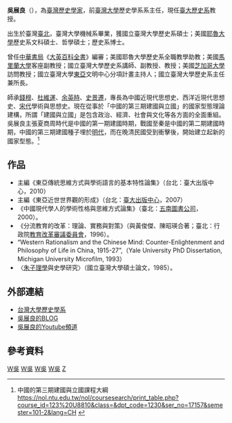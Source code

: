 '''吳展良'''（{{bd|1958年||}}），為[[臺灣|臺灣]][[歷史學家|歷史學家]]，前[[臺灣大學|臺灣大學]]歷史學系系主任，現任[[臺大歷史系|臺大歷史系]]教授。

出生於臺灣[[臺北|臺北]]，臺灣大學機械系畢業，獲國立臺灣大學歷史系碩士；美國[[耶魯大學|耶魯大學]]歷史系文科碩士、哲學碩士；歷史系博士。

曾任[[中華書局|中華書局]]《[[大英百科全書|大英百科全書]]》編審；美國耶魯大學歷史系全職教學助教；美國[[馬里蘭大學|馬里蘭大學]]客座副教授；國立臺灣大學歷史系講師、副教授、教授；美國[[芝加哥大學|芝加哥大學]]訪問教授；國立臺灣大學[[東亞|東亞]]文明中心分項計畫主持人；國立臺灣大學歷史系主任兼所長。

師承[[錢穆|錢穆]]、[[杜維運|杜維運]]、[[余英時|余英時]]、[[史景迁|史景遷]]，專長為中國近現代思想史、西洋近現代思想史、[[宋代|宋代]]學術與思想史。現在從事於「中國的第三期建國與立國」的國家型態理論建構，所謂「建國與立國」是包含政治、經濟、社會與文化等各方面的全面重組。吳展良主張夏商周時代是中國的第一期建國時期，戰國至秦是中國的第二期建國時期，中國的第三期建國種子埋於[[明朝|明代]]，而在晚清民國受到衝擊後，開始建立起新的國家型態。<ref>中國的第三期建國與立國課程大綱 https://nol.ntu.edu.tw/nol/coursesearch/print_table.php?course_id=123%20U8810&class=&dpt_code=1230&ser_no=17157&semester=101-2&lang=CH {{Wayback|url=https://nol.ntu.edu.tw/nol/coursesearch/print_table.php?course_id=123%20U8810&class=&dpt_code=1230&ser_no=17157&semester=101-2&lang=CH |date=20160820131943 }}</ref>

==作品== 
*主編《東亞傳統思維方式與學術語言的基本特性論集》（台北：臺大出版中心，2010）
*主編《東亞近世世界觀的形成》（台北：[[臺大出版中心|臺大出版中心]]，2007）  
*《中國現代學人的學術性格與思維方式論集》（臺北：[[五南圖書公司|五南圖書公司]]，2000）。  
*《分流教育的改革：理論、實務與對策》（與黃俊傑、陳昭瑛合著；臺北：行政院[[教育改革審議委員會|教育改革審議委員會]]，1996）。  
*“Western Rationalism and the Chinese Mind: Counter-Enlightenment and Philosophy of Life in China, 1915-27”,（Yale University PhD Dissertation, Michigan University Microfilm, 1993）  
*〈[[朱子學|朱子理學]]與史學研究〉（國立臺灣大學碩士論文，1985）。

==外部連結==
*[http://140.112.142.79/teacher/user-p.asp?teacher=wuwei 台灣大學歷史學系]{{Wayback|url=http://140.112.142.79/teacher/user-p.asp?teacher=wuwei |date=20150728072102 }}
*[https://sites.google.com/site/wuweintu/ 吳展良的BLOG]{{Wayback|url=https://sites.google.com/site/wuweintu/ |date=20201103043610 }}
*[https://www.youtube.com/channel/UCr1t63Fgd4nFXdjjZlGleQw 吳展良的Youtube頻道]{{Wayback|url=https://www.youtube.com/channel/UCr1t63Fgd4nFXdjjZlGleQw |date=20200905034319 }}

[[Category:台灣歷史學家|W吳]]
[[Category:國立臺灣大學校友|W吳]]
[[Category:耶魯大學校友|W吳]]
[[Category:國立臺灣大學教授|W吳]]
[[Category:吳姓|Z]]

==參考資料==